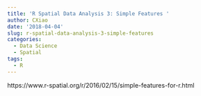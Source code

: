 ```yaml
---
title: 'R Spatial Data Analysis 3: Simple Features '
author: CXiao
date: '2018-04-04'
slug: r-spatial-data-analysis-3-simple-features
categories:
  - Data Science
  - Spatial
tags: 
  - R
---
```


https://www.r-spatial.org/r/2016/02/15/simple-features-for-r.html